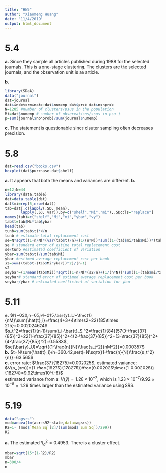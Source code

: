 ```yaml
---
title: "HW5"
author: "Xiaomeng Huang"
date: "11/4/2019"
output: html_document
---
```

# 5.4
**a.** 
Since they sample all articles published during 1988 for the selected journals. This is a one-stage clustering. The clusters are the selected journals, and the observation unit is an article.

**b.**
```r
library(SDaA)
data("journal")
dat=journal
dat$indeterminate=dat$numemp-dat$prob-dat$nonprob
N=1285 #number of clusters/psus in the population
Mi=dat$numemp # number of observations/ssus in psu i 
p=sum(journal$nonprob)/sum(journal$numemp)

```
**c.** The statement is questionable since clsuter sampling often decreases precision.

# 5.8

```r
dat=read.csv("books.csv")
boxplot(dat$purchase~dat$shelf)
```

**a.** It appears that both the means and variances are different.
**b.**
```r
n=12;N=44
library(data.table)
dat=data.table(dat)
dat$mi=rep(5,nrow(dat))
tab=dat[,c(lapply(.SD, mean),
       lapply(.SD, var)),by=c("shelf","Mi","mi"),.SDcols="replace"]
names(tab)=c("shelf","Mi","mi","ybar","vy")
tab$t=tab$Mi*tab$ybar
head(tab)
tunb=sum(tab$t)*N/n
tunb # estimate total replacement cost
se=N*sqrt((1-n/N)*(var(tab$t)/n)+(1/(n*N))*sum((1-(tab$mi/tab$Mi))*(tab$Mi^2)*(tab$vy/tab$mi)))
se # standard error of estime total replacement cost
se/tunb #estimated coefficient of variation
ybar=sum(tab$t)/sum(tab$Mi)
ybar #estimed average replacement cost per book
s2=sum((tab$t-(tab$Mi*ybar))^2)/(n-1)
s2 
seybar=(1/mean(tab$Mi))*sqrt((1-n/N)*(s2/n)+(1/(n*N))*sum((1-(tab$mi/tab$Mi))*(tab$Mi^2)*(tab$vy/tab$mi)))
seybar# standard error of estimed average replacement cost per book
seybar/ybar # estimated coefficient of variation for ybar
```

# 5.11
**a.**
$N=828,n=85,M=215,\bar{y}_U=\frac{1}{nM}\sum{\hat{t}_i}=\frac{4+3+4\times2+22}{85\times 215}=0.002024624$<br>
$s_t^2=\frac{1}{n-1}\sum(t_i-\bar{t}_S)^2=\frac{1}{84}(57(0-\frac{37}{85})^2+22(1-\frac{37}{85})^2+4(2-\frac{37}{85})^2+(3-\frac{37}{85})^2+(4-\frac{37}{85})^2)=0.5583$,<br>
$se(\bar{y}_U)=\sqrt{(1-\frac{n}{N})\frac{s_t^2}{nM^2}}=0.000357$<br>
**b.**
$t=N\sum{\hat{t}_i}/n=360.42,se(t)=N\sqrt{(1-\frac{n}{N})\frac{s_t^2}{n}}=63.565$<br>
**c.**
error rate: $\frac{37}{18275}=0.002025$, estimated variance: $V(p_{srs})=(1-\frac{18275}{178275})\frac{0.002025\times(1-0.002025)}{18274}=9.92\times10^{-8}$<br>
estimated variance from a: $V(\bar{y})=1.28\times10^{-7}$, which is $1.28\times10^{-7}/9.92\times10^{-8}=1.29$ times larger than the estimated variance using SRS.


# 5.19
```r
data("agsrs")
mod=anova(lm(acres92~state,data=agsrs))
R2=1- (mod$`Mean Sq`[2]/(sum(mod$`Sum Sq`)/299))
R2
```

**a.** The estimated $R_a^2=0.4953$. There is a cluster effect.

```r
mbar=sqrt(15*(1-R2)/R2)
mbar
n=300/4
n
```
